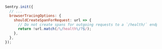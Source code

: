 ```javascript
Sentry.init({
  // ...
  browserTracingOptions: {
    shouldCreateSpanForRequest: url => {
      // Do not create spans for outgoing requests to a `/health/` endpoint
      return !url.match(/\/health\/?$/);
    },
  },
});
```
